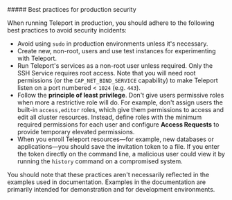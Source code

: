 <Admonition type="important">
##### Best practices for production security

  When running Teleport in production, you should adhere to the following best
  practices to avoid security incidents:

  - Avoid using `sudo` in production environments unless it's necessary.
  - Create new, non-root, users and use test instances for experimenting with Teleport.
  - Run Teleport's services as a non-root user unless required. Only the SSH
    Service requires root access. Note that you will need root permissions (or
    the `CAP_NET_BIND_SERVICE` capability) to make Teleport listen on a port
    numbered < `1024` (e.g. `443`).
  - Follow the **principle of least privilege**. Don't give users
    permissive roles when more a restrictive role will do.
    For example, don't assign users the built-in `access,editor` roles, which give
    them permissions to access and edit all cluster resources. Instead, define roles 
    with the minimum required permissions for each user and configure
    **Access Requests** to provide temporary elevated permissions.
  - When you enroll Teleport resources—for example, new databases or applications—you 
    should save the invitation token to a file.
    If you enter the token directly on the command line, a malicious user could view
    it by running the `history` command on a compromised system.

You should note that these practices aren't necessarily reflected in the examples used 
in documentation. Examples in the documentation are primarily intended for demonstration 
and for development environments.
</Admonition>